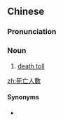 {{also|死亡人数}}
==Chinese==
{{zh-forms|s=死亡人数|type=22}}

===Pronunciation===
{{zh-pron
|m=sǐwáng rénshù
|c=sei2 mong4 jan4 sou3
|cat=n
}}

===Noun===
{{zh-noun}}

# [[death toll]]

[[zh:死亡人數]]

====Synonyms====
* {{zh-l|死者數}}